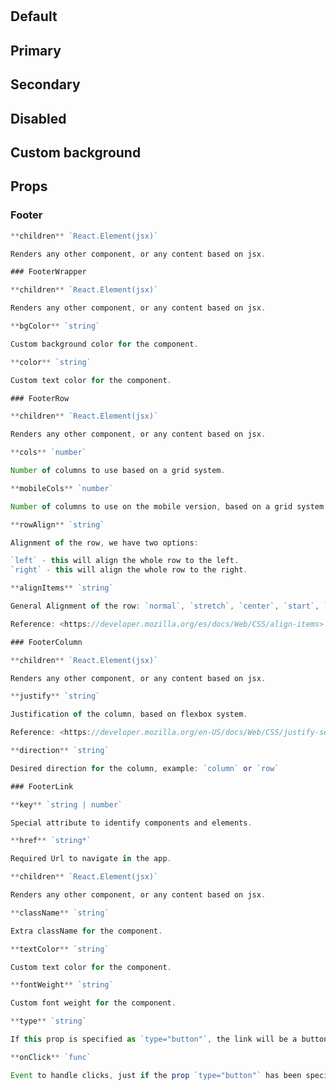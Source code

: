 
<Description markdown={README}/>

<br/>
<br/>

## Default

<Canvas withSource="open">
  <Story id="components-button--default" />
</Canvas>

## Primary

<Canvas withSource="open">
  <Story id="components-button--primary" />
</Canvas>

## Secondary

<Canvas withSource="open">
  <Story id="components-button--secondary" />
</Canvas>

## Disabled

<Canvas withSource="open">
  <Story id="components-button--disabled" />
</Canvas>

## Custom background

<Canvas withSource="open">
  <Story id="components-button--custom-background" />
</Canvas>


## Props

### Footer
```jsx
**children** `React.Element(jsx)`

Renders any other component, or any content based on jsx.

### FooterWrapper

**children** `React.Element(jsx)`

Renders any other component, or any content based on jsx.

**bgColor** `string`

Custom background color for the component.

**color** `string`

Custom text color for the component.

### FooterRow

**children** `React.Element(jsx)`

Renders any other component, or any content based on jsx.

**cols** `number`

Number of columns to use based on a grid system.

**mobileCols** `number`

Number of columns to use on the mobile version, based on a grid system.

**rowAlign** `string`

Alignment of the row, we have two options:

`left` - this will align the whole row to the left.
`right` - this will align the whole row to the right.

**alignItems** `string`

General Alignment of the row: `normal`, `stretch`, `center`, `start`, `end`, `flex-start`, `flex-en`, `self-start`, `self-end`, `baseline`, `first baseline`, `last baseline`, `safe center`, `unsafe center`, `inherit`, `initial`, `unset`

Reference: <https://developer.mozilla.org/es/docs/Web/CSS/align-items>

### FooterColumn

**children** `React.Element(jsx)`

Renders any other component, or any content based on jsx.

**justify** `string`

Justification of the column, based on flexbox system.

Reference: <https://developer.mozilla.org/en-US/docs/Web/CSS/justify-self>

**direction** `string`

Desired direction for the column, example: `column` or `row`

### FooterLink

**key** `string | number`

Special attribute to identify components and elements.

**href** `string*`

Required Url to navigate in the app.

**children** `React.Element(jsx)`

Renders any other component, or any content based on jsx.

**className** `string`

Extra className for the component.

**textColor** `string`

Custom text color for the component.

**fontWeight** `string`

Custom font weight for the component.

**type** `string`

If this prop is specified as `type="button"`, the link will be a button and you will be able to use onClick events.

**onClick** `func`

Event to handle clicks, just if the prop `type="button"` has been specified.
```